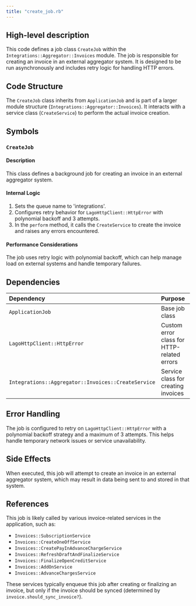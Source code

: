 ```yaml
---
title: "create_job.rb"
---
```


## High-level description
This code defines a job class `CreateJob` within the `Integrations::Aggregator::Invoices` module. The job is responsible for creating an invoice in an external aggregator system. It is designed to be run asynchronously and includes retry logic for handling HTTP errors.

## Code Structure
The `CreateJob` class inherits from `ApplicationJob` and is part of a larger module structure (`Integrations::Aggregator::Invoices`). It interacts with a service class (`CreateService`) to perform the actual invoice creation.

## Symbols

### `CreateJob`
#### Description
This class defines a background job for creating an invoice in an external aggregator system.

#### Internal Logic
1. Sets the queue name to 'integrations'.
2. Configures retry behavior for `LagoHttpClient::HttpError` with polynomial backoff and 3 attempts.
3. In the `perform` method, it calls the `CreateService` to create the invoice and raises any errors encountered.

#### Performance Considerations
The job uses retry logic with polynomial backoff, which can help manage load on external systems and handle temporary failures.

## Dependencies
| Dependency | Purpose |
|:-----------|:--------|
| `ApplicationJob` | Base job class |
| `LagoHttpClient::HttpError` | Custom error class for HTTP-related errors |
| `Integrations::Aggregator::Invoices::CreateService` | Service class for creating invoices |

## Error Handling
The job is configured to retry on `LagoHttpClient::HttpError` with a polynomial backoff strategy and a maximum of 3 attempts. This helps handle temporary network issues or service unavailability.

## Side Effects
When executed, this job will attempt to create an invoice in an external aggregator system, which may result in data being sent to and stored in that system.

## References
This job is likely called by various invoice-related services in the application, such as:
- `Invoices::SubscriptionService`
- `Invoices::CreateOneOffService`
- `Invoices::CreatePayInAdvanceChargeService`
- `Invoices::RefreshDraftAndFinalizeService`
- `Invoices::FinalizeOpenCreditService`
- `Invoices::AddOnService`
- `Invoices::AdvanceChargesService`

These services typically enqueue this job after creating or finalizing an invoice, but only if the invoice should be synced (determined by `invoice.should_sync_invoice?`).